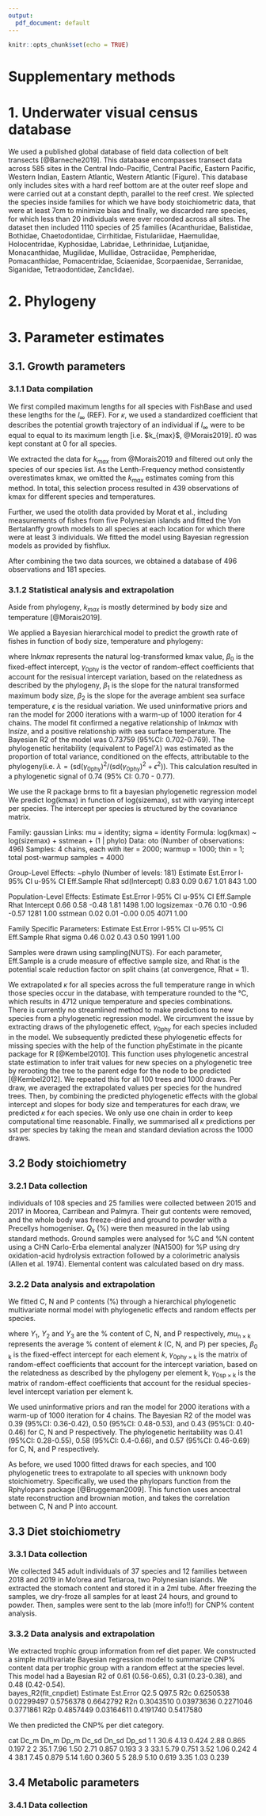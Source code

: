 ```yaml
---
output:
  pdf_document: default
---
```


```r
knitr::opts_chunk$set(echo = TRUE)
```

# Supplementary methods
# 1. Underwater visual census database
\noindent We used a published global database of field data collection of belt transects [@Barneche2019]. This database encompasses transect data across 585 sites in the Central Indo-Pacific, Central Pacific, Eastern Pacific, Western Indian, Eastern Atlantic, Western Atlantic (Figure). This database only includes sites with a hard reef bottom are at the outer reef slope and were carried out at a constant depth, parallel to the reef crest. We splected the species inside families for which we have body stoichiometric data, that were at least 7cm to minimize bias and finally, we discarded rare species, for which less than 20 individuals were ever recorded across all sites. The dataset then included 1110 species of 25 families (Acanthuridae, Balistidae, Bothidae, Chaetodontidae, Cirrhitidae, Fistulariidae, Haemulidae, Holocentridae, Kyphosidae, Labridae, Lethrinidae, Lutjanidae, Monacanthidae, Mugilidae, Mullidae, Ostraciidae, Pempheridae, Pomacanthidae, Pomacentridae, Sciaenidae, Scorpaenidae, Serranidae, Siganidae, Tetraodontidae, Zanclidae).

# 2. Phylogeny

# 3. Parameter estimates

\newpage  

\begin{table}[h!]
\centering
\caption{. Overview of model input parameters. VBGC = von Bertalanffy growth curve.}
\begin{tabular}{l l l}
\hline
\rowcolor{lightgrey}
Symbol & Description & Unit\\
\hline
$k$ & Index for element C, N or P & \_ \\
$a_\textrm{k}$  & Element-specific assimilation efficiency & \% \\
$l_\textrm{t}$  & Total length of individual at time t & cm \\
$l_{\infty}$  & Asymptotic adult length (VBGC) & cm \\
$\kappa$  & Growth rate parameter (VBGC) & $\textrm{yr}^{-1}$ \\
$t_0$  & Age at settlement (VBGC) & $\textrm{yr}$ \\
$lw_a$  & Parameter length-weight relationship & $\textrm{g cm}^{-1}$ \\
$lw_b$  & Parameter length-weight relationship & \_\\
$Q_\textrm{k}$  & Element-specific body content percentage of dry mass & \% \\
$f_\textrm{0}$  & Metabolic normalisation constant independent of body mass & $\textrm{g C} \textrm{g}^{-\alpha} \textrm{d}^{-1}$ \\
$\alpha$  & Mass-scaling exponent &  \_\\
$\theta$  & Activity scope & \_ \\
$v$  & Environmental temperature & \textdegree C \\
$h$  & trophic level & \_ \\
$r$  & Aspect ratio of caudal fin & \_ \\
$F_\textrm{0Nz}$  & Mass-specific turnover rate of N & $\textrm{g N} \textrm{g}^{-1} \textrm{d}^{-1}$ \\
$F_\textrm{0Pz}$  & Mass-specific turnover rate of P & $\textrm{g P} \textrm{g}^{-1} \textrm{d}^{-1}$ \\
$D_\textrm{k}$  & Elemental stoichiometry of diet & \% \\
\hline
\end{tabular}
\end{table}

\newpage

## 3.1. Growth parameters

### 3.1.1 Data compilation
We first compiled maximum lengths for all species with FishBase and used these lengths for the $l_{\infty}$ (REF). For $\kappa$, we used a standardized coefficient that describes the potential growth trajectory of an individual if $l_{\infty}$ were to be equal to  equal to its maximum length [i.e. $k_{max}$, @Morais2019]. $t0$ was kept constant at 0 for all species. 

We extracted the data for $k_{max}$ from @Morais2019 and filtered out only the species of our species list. As the Lenth-Frequency method consistently overestimates kmax, we omitted the $k_{max}$ estimates coming from this method. In total, this selection process resulted in 439 observations of kmax for different species and temperatures. 

Further, we used the otolith data provided by Morat et al., including measurements of fishes from five Polynesian islands and fitted the Von Bertalanffy growth models to all species at each location for which there were at least 3 individuals. We fitted the model using Bayesian regression models as provided by fishflux. 

After combining the two data sources, we obtained a database of 496 observations and 181 species. 

### 3.1.2 Statistical analysis and extrapolation

\noindent Aside from phylogeny, $k_{max}$ is mostly determined by body size and temperature [@Morais2019]. 

We applied a Bayesian hierarchical model to predict the growth rate of fishes in function of body size, temperature and phylogeny:  

\begin{equation}
	\textrm{ln}kmax = (\beta_\textrm{0} + \gamma_\textrm{0phy}) +  \beta_\textrm{1} \textrm{ln}sizemax +  \beta_\textrm{2} sst + \epsilon,
	\label{kmax}
\end{equation}

\noindent where $\textrm{ln}kmax$ represents the natural log-transformed kmax value, $\beta_\textrm{0}$ is the fixed-effect intercept, $\gamma_\textrm{0phy}$ is the vector of random-effect coefficients that account for the resisual intercept variation, based on the relatedness as described by the phylogeny, $\beta_\textrm{1}$ is the slope for the natural transformed maximum body size, $\beta_\textrm{2}$ is the slope for the average ambient sea surface temperature, $\epsilon$ is the residual variation.
\noindent We used uninformative priors and ran the model for 2000 iterations with a warm-up of 1000 iteration for 4 chains. 
\noindent The model fit confirmed a negative relationship of $\textrm{ln}kmax$ with $\textrm{ln}size$, and a positive relationship with sea surface temperature. The Bayesian R2 of the model was 0.73759 (95\%CI: 0.702-0.769). 
\noindent The phylogenetic heritability (equivalent to Pagel’$\lambda$) was estimated as the proportion of total variance, conditioned on the effects, attributable to the  phylogeny(i.e. $\lambda = (\textrm{sd}(\gamma_\textrm{0phy})^2  / (\textrm{sd}(\gamma_\textrm{0phy})^2 + \epsilon^2)$). This calculation resulted in a phylogenetic signal of 0.74 (95\% CI: 0.70 - 0.77). 

We use the R package brms to fit a bayesian phylogenetic regression model We predict log(kmax) in function of log(sizemax), sst with varying intercept per species. The intercept per species is structured by the covariance matrix. 

 Family: gaussian 
  Links: mu = identity; sigma = identity 
Formula: log(kmax) ~ log(sizemax) + sstmean + (1 | phylo) 
   Data: oto (Number of observations: 496) 
Samples: 4 chains, each with iter = 2000; warmup = 1000; thin = 1;
         total post-warmup samples = 4000

Group-Level Effects: 
~phylo (Number of levels: 181) 
              Estimate Est.Error l-95\% CI u-95\% CI Eff.Sample Rhat
sd(Intercept)     0.83      0.09     0.67     1.01        843 1.00

Population-Level Effects: 
           Estimate Est.Error l-95\% CI u-95\% CI Eff.Sample Rhat
Intercept      0.66      0.58    -0.48     1.81       1498 1.00
logsizemax    -0.76      0.10    -0.96    -0.57       1281 1.00
sstmean        0.02      0.01    -0.00     0.05       4071 1.00

Family Specific Parameters: 
      Estimate Est.Error l-95\% CI u-95\% CI Eff.Sample Rhat
sigma     0.46      0.02     0.43     0.50       1991 1.00

Samples were drawn using sampling(NUTS). For each parameter, Eff.Sample 
is a crude measure of effective sample size, and Rhat is the potential 
scale reduction factor on split chains (at convergence, Rhat = 1).

\noindent We extrapolated $\kappa$ for all species across the full temperature range in which those species occur in the database, with temperature rounded to the °C, which results in 4712 unique temperature and species combinations.  
There is currently no streamlined method to make predictions to new species from a phylogenetic regression model. We circumvent the issue by extracting draws of the phylogenetic effect, $\gamma_\textrm{0phy}$ for each species included in the model. We subsequently predicted these phylogenetic effects for missing species with the help of the function phyEstimate in the picante package for R [@Kembel2010]. This function uses phylogenetic ancestral state estimation to infer trait values for new species on a phylogenetic tree by rerooting the tree to the parent edge for the node to be predicted [@Kembel2012]. We repeated this for all 100 trees and 1000 draws. Per draw, we averaged the extrapolated values per species for the hundred trees. Then, by combining the predicted phylogenetic effects with the global intercept and slopes for body size and temperatures for each draw, we predicted $\kappa$ for each species. We only use one chain in order to keep computational time reasonable. Finally, we summarised all $\kappa$ predictions per sst per species by taking the mean and standard deviation across the 1000 draws. 

## 3.2 Body stoichiometry    
### 3.2.1 Data collection    
\noindent 1633 individuals of 108 species and 25 families were collected between 2015 and 2017 in Moorea, Carribean and Palmyra. Their gut contents were removed, and the whole body was freeze-dried and ground to powder with a Precellys homogeniser. $Q_\textrm{k}$ (\%) were then measured in the lab using standard methods. Ground samples were analysed for \%C and \%N content using a CHN Carlo-Erba elemental analyzer (NA1500) for \%P using dry oxidation-acid hydrolysis extraction followed by a colorimetric analysis (Allen et al. 1974). Elemental content was calculated based on dry mass. 

### 3.2.2 Data analysis and extrapolation  

\noindent We fitted C, N and P contents (\%) through a hierarchical phylogenetic multivariate normal model with phylogenetic effects and random effects per species.

\begin{equation}
	\begin{bmatrix}Y_1 \\ Y_2 \\ Y_3\end{bmatrix} \sim MVNormal(\begin{bmatrix}mu1 \\ mu2 \\ mu3\end{bmatrix}, S),
	\label{cnp}
\end{equation}

\begin{equation}
	mu_{\textrm{n}\times\textrm{k}} = \beta_\textrm{0 k} + \gamma_{\textrm{0phy}\times\textrm{k}} + \gamma_{\textrm{0sp}\times\textrm{k}},
	\label{cnp2}
\end{equation}

\noindent where $Y_1$, $Y_2$ and $Y_3$ are the \% content of $\textrm{C}$, $\textrm{N}$, and $\textrm{P}$ respectively,   $mu_{\textrm{n}\times\textrm{k}}$ represents the average \% content of element $k$ ($\textrm{C}$, $\textrm{N}$, and $\textrm{P}$) per species, $\beta_\textrm{0 k}$ is the fixed-effect intercept for each element $k$, $\gamma_{\textrm{0phy}\times\textrm{k}}$ is the matrix of random-effect coefficients that account for the intercept variation, based on the relatedness as described by the phylogeny per element k, $\gamma_{\textrm{0sp}\times\textrm{k}}$ is the matrix of random-effect coefficients that account for the residual species-level intercept variation per element k.

\noindent We used uninformative priors and ran the model for 2000 iterations with a warm-up of 1000 iteration for 4 chains. 
\noindent The Bayesian R2 of the model was 0.39 (95\%CI: 0.36-0.42), 0.50 (95\%CI: 0.48-0.53), and 0.43 (95\%CI: 0.40-0.46) for C, N and P respectively. 
\noindent The phylogenetic heritability was 0.41 (95\%CI: 0.28-0.55), 0.58 (95\%CI: 0.4-0.66), and 0.57 (95\%CI: 0.46-0.69) for C, N, and P respectively.
                
\noindent As before, we used 1000 fitted draws for each species, and 100 phylogenetic trees to extrapolate to all species with unknown body stoichiometry. Specifically, we used the phylopars function from the Rphylopars package [@Bruggeman2009]. This function uses ancectral state reconstruction and brownian motion, and takes the correlation between C, N and P into account.      


## 3.3 Diet stoichiometry    
### 3.3.1 Data collection 
\noindent We collected 345 adult individuals of 37 species and 12 families between 2018 and 2019 in Mo'orea and Tetiaroa, two Polynesian islands. We extracted the stomach content and stored it in a 2ml tube. After freezing the samples, we dry-froze all samples for at least 24 hours, and ground to powder. Then, samples were sent to the lab (more info!!) for CNP% content analysis. 

### 3.3.2 Data analysis and extrapolation  
\noindent We extracted trophic group information from ref diet paper. We constructed a simple multivariate Bayesian regression model to summarize CNP\% content data per trophic group with a random effect at the species level. This model had a Bayesian R2 of 0.61 (0.56-0.65), 0.31 (0.23-0.38), and 0.48 (0.42-0.54).           
bayes_R2(fit_cnpdiet)
     Estimate  Est.Error      Q2.5     Q97.5
R2c 0.6250538 0.02299497 0.5756378 0.6642792
R2n 0.3043510 0.03973636 0.2271046 0.3771861
R2p 0.4857449 0.03164611 0.4191740 0.5417580

\noindent We then predicted the CNP\% per diet category.

   cat    Dc_m  Dn_m  Dp_m Dc_sd Dn_sd Dp_sd
  <chr> <dbl> <dbl> <dbl> <dbl> <dbl> <dbl>
1 1      30.6  4.13 0.424  2.88 0.865 0.197
2 2      35.1  7.96 1.50   2.71 0.857 0.193
3 3      33.1  5.79 0.751  3.52 1.06  0.242
4 4      38.1  7.45 0.879  5.14 1.60  0.360
5 5      28.9  5.10 0.619  3.35 1.03  0.239 

## 3.4 Metabolic parameters    
### 3.4.1 Data collection    





